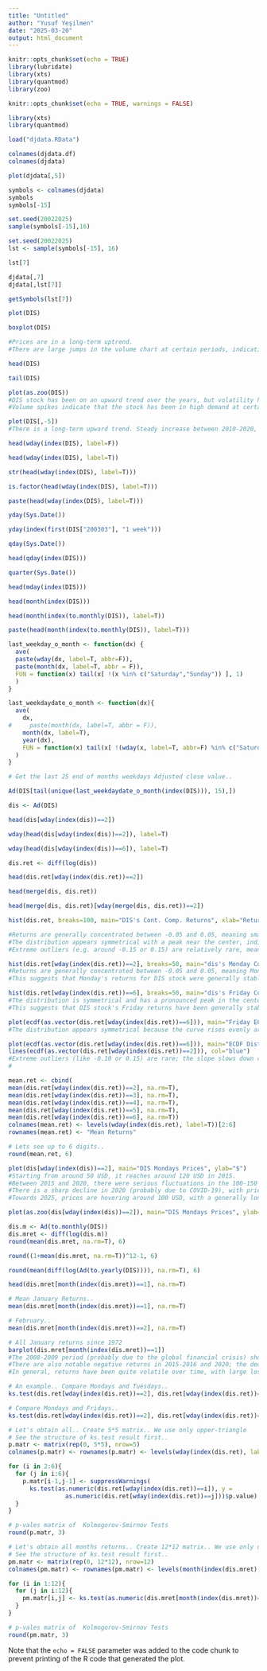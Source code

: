 ```yaml
---
title: "Untitled"
author: "Yusuf Yeşilmen"
date: "2025-03-20"
output: html_document
---
```


```r
knitr::opts_chunk$set(echo = TRUE)
library(lubridate) 
library(xts)        
library(quantmod)   
library(zoo)       

knitr::opts_chunk$set(echo = TRUE, warnings = FALSE)
```

```r
library(xts)
library(quantmod)

load("djdata.RData")

colnames(djdata.df)
colnames(djdata)

plot(djdata[,5])

symbols <- colnames(djdata)
symbols
symbols[-15]

set.seed(20022025)
sample(symbols[-15],16)

set.seed(20022025)
lst <- sample(symbols[-15], 16)

lst[7]

djdata[,7]
djdata[,lst[7]]

getSymbols(lst[7])

plot(DIS)

boxplot(DIS)

#Prices are in a long-term uptrend.
#There are large jumps in the volume chart at certain periods, indicating increased market activity.
```
```r
head(DIS)

tail(DIS)
```
```r
plot(as.zoo(DIS))
#DIS stock has been on an upward trend over the years, but volatility has increased in recent years.
#Volume spikes indicate that the stock has been in high demand at certain times.
```
```r
plot(DIS[,-5])
#There is a long-term upward trend. Steady increase between 2010-2020, sharp decline in 2020 (probably due to the pandemic), then recovery
```

```r
head(wday(index(DIS), label=F))
```
```r
head(wday(index(DIS), label=T))
```
```r
str(head(wday(index(DIS), label=T)))
```
```r
is.factor(head(wday(index(DIS), label=T)))
```
```r
paste(head(wday(index(DIS), label=T)))
```
```r
yday(Sys.Date())
```
```r
yday(index(first(DIS["200303"], "1 week")))
```
```r
qday(Sys.Date())
```
```r
head(qday(index(DIS)))
```
```r
quarter(Sys.Date())
```
```r
head(mday(index(DIS)))
```
```r
head(month(index(DIS)))
```
```r
head(month(index(to.monthly(DIS)), label=T))
```
```r
paste(head(month(index(to.monthly(DIS)), label=T)))
```
```r
last_weekday_o_month <- function(dx) {
  ave( 
  paste(wday(dx, label=T, abbr=F)), 
  paste(month(dx, label=T, abbr = F)), 
  FUN = function(x) tail(x[ !(x %in% c("Saturday","Sunday")) ], 1) 
  ) 
}

last_weekdaydate_o_month <- function(dx){
  ave( 
    dx, 
#     paste(month(dx, label=T, abbr = F)), 
    month(dx, label=T),
    year(dx),
    FUN = function(x) tail(x[ !(wday(x, label=T, abbr=F) %in% c("Saturday","Sunday")) ], 1) 
  )
}  

# Get the last 25 end of months weekdays Adjusted close value..

Ad(DIS[tail(unique(last_weekdaydate_o_month(index(DIS))), 15),])
```
```r
dis <- Ad(DIS)

head(dis[wday(index(dis))==2])
```
```r
wday(head(dis[wday(index(dis))==2]), label=T)
```
```r
wday(head(dis[wday(index(dis))==6]), label=T)
```
```r
dis.ret <- diff(log(dis))

head(dis.ret[wday(index(dis.ret))==2])
```
```r
head(merge(dis, dis.ret))
```
```r
head(merge(dis, dis.ret)[wday(merge(dis, dis.ret))==2])
```
```r
hist(dis.ret, breaks=100, main="DIS's Cont. Comp. Returns", xlab="Returns")

#Returns are generally concentrated between -0.05 and 0.05, meaning small returns are achieved most of the time.
#The distribution appears symmetrical with a peak near the center, indicating that returns are generally around 0.
#Extreme outliers (e.g. around -0.15 or 0.15) are relatively rare, meaning large losses or gains do not occur very often.
```
```r
hist(dis.ret[wday(index(dis.ret))==2], breaks=50, main="dis's Monday Cont. Comp. Returns", xlab="Returns")
#Returns are generally concentrated between -0.05 and 0.05, meaning Mondays are mostly small returns.
#This suggests that Monday's returns for DIS stock were generally stable, exhibiting smaller, more regular movements rather than large swings.
```
```r
hist(dis.ret[wday(index(dis.ret))==6], breaks=50, main="dis's Friday Cont. Comp. Returns", xlab="Returns")
#The distribution is symmetrical and has a pronounced peak in the center (around 0), indicating that returns are generally neutral or slightly positive/negative.
#This suggests that DIS stock's Friday returns have been generally stable, exhibiting smaller, more regular movements rather than large swings.
```
```r
plot(ecdf(as.vector(dis.ret[wday(index(dis.ret))==6])), main="Friday ECDF")
#The distribution appears symmetrical because the curve rises evenly around 0.
```
```r
plot(ecdf(as.vector(dis.ret[wday(index(dis.ret))==6])), main="ECDF Distributions")
lines(ecdf(as.vector(dis.ret[wday(index(dis.ret))==2])), col="blue")
#Extreme outliers (like -0.10 or 0.15) are rare; the slope slows down considerably at either end of the chart, indicating little if any major losses or gains.
#
```
```r
mean.ret <- cbind(
mean(dis.ret[wday(index(dis.ret))==2], na.rm=T),
mean(dis.ret[wday(index(dis.ret))==3], na.rm=T),
mean(dis.ret[wday(index(dis.ret))==4], na.rm=T),
mean(dis.ret[wday(index(dis.ret))==5], na.rm=T),
mean(dis.ret[wday(index(dis.ret))==6], na.rm=T))
colnames(mean.ret) <- levels(wday(index(dis.ret), label=T))[2:6]
rownames(mean.ret) <- "Mean Returns"

# Lets see up to 6 digits..
round(mean.ret, 6)
```
```r
plot(dis[wday(index(dis))==2], main="DIS Mondays Prices", ylab="$")
#Starting from around 50 USD, it reaches around 120 USD in 2015.
#Between 2015 and 2020, there were serious fluctuations in the 100-150 USD band.
#There is a sharp decline in 2020 (probably due to COVID-19), with prices falling to around 90 USD.
#Towards 2025, prices are hovering around 100 USD, with a generally long-term uptrend, but with significant volatility in recent years.
```
```r
plot(as.zoo(dis[wday(index(dis))==2]), main="DIS Mondays Prices", ylab="$", xlab="Date")
```
```r
dis.m <- Ad(to.monthly(DIS))
dis.mret <- diff(log(dis.m))
round(mean(dis.mret, na.rm=T), 6)
```
```r
round((1+mean(dis.mret, na.rm=T))^12-1, 6)
```
```r
round(mean(diff(log(Ad(to.yearly(DIS)))), na.rm=T), 6)
```
```r
head(dis.mret[month(index(dis.mret))==1], na.rm=T)
```
```r
# Mean January Returns.. 
mean(dis.mret[month(index(dis.mret))==1], na.rm=T)
```
```r
# February..
mean(dis.mret[month(index(dis.mret))==2], na.rm=T)
```
```r
# All January returns since 1972
barplot(dis.mret[month(index(dis.mret))==1])
#The 2008-2009 period (probably due to the global financial crisis) shows significant negative returns, especially large declines around -0.15.
#There are also notable negative returns in 2015-2016 and 2020; the decline in 2020 is likely related to the COVID-19 impact.
#In general, returns have been quite volatile over time, with large losses in some periods (e.g. 2009, 2020) and modest gains in other periods.
```
```r
# An example.. Compare Mondays and Tuesdays..
ks.test(dis.ret[wday(index(dis.ret))==2], dis.ret[wday(index(dis.ret))==3])
```
```r
# Compare Mondays and Fridays..
ks.test(dis.ret[wday(index(dis.ret))==2], dis.ret[wday(index(dis.ret))==6])

```
```r
# Let's obtain all.. Create 5*5 matrix.. We use only upper-triangle
# See the structure of ks.test result first..
p.matr <- matrix(rep(0, 5*5), nrow=5)
colnames(p.matr) <- rownames(p.matr) <- levels(wday(index(dis.ret), label=T))[2:6]

for (i in 2:6){
  for (j in i:6){
    p.matr[i-1,j-1] <- suppressWarnings(  
      ks.test(as.numeric(dis.ret[wday(index(dis.ret))==i]), y = 
                as.numeric(dis.ret[wday(index(dis.ret))==j]))$p.value)
  }
}

# p-vales matrix of  Kolmogorov-Smirnov Tests
round(p.matr, 3)
```

```r
# Let's obtain all months returns.. Create 12*12 matrix.. We use only upper-triangle
# See the structure of ks.test result first..
pm.matr <- matrix(rep(0, 12*12), nrow=12)
colnames(pm.matr) <- rownames(pm.matr) <- levels(month(index(dis.mret), label=T))

for (i in 1:12){
  for (j in i:12){
    pm.matr[i,j] <- ks.test(as.numeric(dis.mret[month(index(dis.mret))==i]), as.numeric(dis.mret[month(index(dis.mret))==j]))$p.value
  }
}

# p-vales matrix of  Kolmogorov-Smirnov Tests
round(pm.matr, 3)
```
Note that the `echo = FALSE` parameter was added to the code chunk to prevent printing of the R code that generated the plot.
